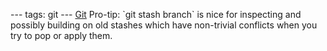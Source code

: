---
tags: git
---
[[Git]] Pro-tip: `git stash branch` is nice for inspecting and possibly building on old stashes which have non-trivial conflicts when you try to pop or apply them.

